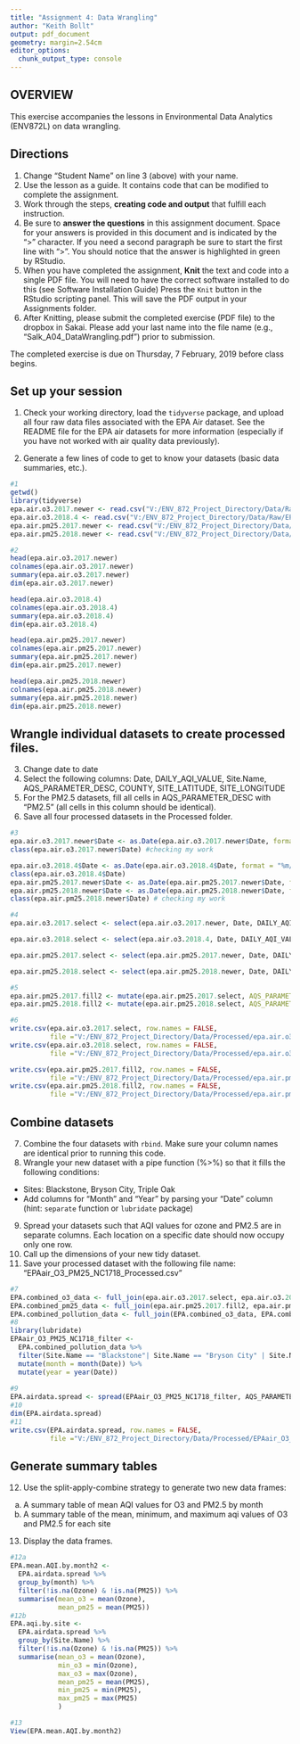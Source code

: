 ```yaml
---
title: "Assignment 4: Data Wrangling"
author: "Keith Bollt"
output: pdf_document
geometry: margin=2.54cm
editor_options: 
  chunk_output_type: console
---
```


## OVERVIEW

This exercise accompanies the lessons in Environmental Data Analytics (ENV872L) on data wrangling. 

## Directions
1. Change "Student Name" on line 3 (above) with your name.
2. Use the lesson as a guide. It contains code that can be modified to complete the assignment.
3. Work through the steps, **creating code and output** that fulfill each instruction.
4. Be sure to **answer the questions** in this assignment document.
Space for your answers is provided in this document and is indicated by the ">" character.
If you need a second paragraph be sure to start the first line with ">".
You should notice that the answer is highlighted in green by RStudio. 
6. When you have completed the assignment, **Knit** the text and code into a single PDF file.
You will need to have the correct software installed to do this (see Software Installation Guide)
Press the `Knit` button in the RStudio scripting panel.
This will save the PDF output in your Assignments folder.
8. After Knitting, please submit the completed exercise (PDF file) to the dropbox in Sakai. Please add your last name into the file name (e.g., "Salk_A04_DataWrangling.pdf") prior to submission.

The completed exercise is due on Thursday, 7 February, 2019 before class begins.

## Set up your session 
1. Check your working directory, load the `tidyverse` package, and upload all four raw data files associated with the EPA Air dataset. See the README file for the EPA air datasets for more information (especially if you have not worked with air quality data previously). 

2. Generate a few lines of code to get to know your datasets (basic data summaries, etc.).

```r
#1
getwd()
library(tidyverse)
epa.air.o3.2017.newer <- read.csv("V:/ENV_872_Project_Directory/Data/Raw/EPAair_O3_NC2017_raw.csv")
epa.air.o3.2018.4 <- read.csv("V:/ENV_872_Project_Directory/Data/Raw/EPAair_O3_NC2018_raw.csv")
epa.air.pm25.2017.newer <- read.csv("V:/ENV_872_Project_Directory/Data/Raw/EPAair_pm25_NC2017_raw.csv")
epa.air.pm25.2018.newer <- read.csv("V:/ENV_872_Project_Directory/Data/Raw/EPAair_pm25_NC2018_raw.csv")

#2
head(epa.air.o3.2017.newer)
colnames(epa.air.o3.2017.newer)
summary(epa.air.o3.2017.newer)
dim(epa.air.o3.2017.newer)

head(epa.air.o3.2018.4)
colnames(epa.air.o3.2018.4)
summary(epa.air.o3.2018.4)
dim(epa.air.o3.2018.4)

head(epa.air.pm25.2017.newer)
colnames(epa.air.pm25.2017.newer)
summary(epa.air.pm25.2017.newer)
dim(epa.air.pm25.2017.newer)

head(epa.air.pm25.2018.newer)
colnames(epa.air.pm25.2018.newer)
summary(epa.air.pm25.2018.newer)
dim(epa.air.pm25.2018.newer)
```

## Wrangle individual datasets to create processed files.
3. Change date to date
4. Select the following columns: Date, DAILY_AQI_VALUE, Site.Name, AQS_PARAMETER_DESC, COUNTY, SITE_LATITUDE, SITE_LONGITUDE
5. For the PM2.5 datasets, fill all cells in AQS_PARAMETER_DESC with "PM2.5" (all cells in this column should be identical).
6. Save all four processed datasets in the Processed folder.

```r
#3
epa.air.o3.2017.newer$Date <- as.Date(epa.air.o3.2017.newer$Date, format = "%m/%d/%y")
class(epa.air.o3.2017.newer$Date) #checking my work

epa.air.o3.2018.4$Date <- as.Date(epa.air.o3.2018.4$Date, format = "%m/%d/%y")
class(epa.air.o3.2018.4$Date)
epa.air.pm25.2017.newer$Date <- as.Date(epa.air.pm25.2017.newer$Date, format = "%m/%d/%y")
epa.air.pm25.2018.newer$Date <- as.Date(epa.air.pm25.2018.newer$Date, format = "%m/%d/%y")
class(epa.air.pm25.2018.newer$Date) # checking my work

#4
epa.air.o3.2017.select <- select(epa.air.o3.2017.newer, Date, DAILY_AQI_VALUE, Site.Name, AQS_PARAMETER_DESC, COUNTY, SITE_LATITUDE, SITE_LONGITUDE)

epa.air.o3.2018.select <- select(epa.air.o3.2018.4, Date, DAILY_AQI_VALUE, Site.Name, AQS_PARAMETER_DESC, COUNTY, SITE_LATITUDE, SITE_LONGITUDE)

epa.air.pm25.2017.select <- select(epa.air.pm25.2017.newer, Date, DAILY_AQI_VALUE, Site.Name, AQS_PARAMETER_DESC, COUNTY, SITE_LATITUDE, SITE_LONGITUDE)

epa.air.pm25.2018.select <- select(epa.air.pm25.2018.newer, Date, DAILY_AQI_VALUE, Site.Name, AQS_PARAMETER_DESC, COUNTY, SITE_LATITUDE, SITE_LONGITUDE)

#5
epa.air.pm25.2017.fill2 <- mutate(epa.air.pm25.2017.select, AQS_PARAMETER_DESC = "PM25")
epa.air.pm25.2018.fill2 <- mutate(epa.air.pm25.2018.select, AQS_PARAMETER_DESC = "PM25")

#6
write.csv(epa.air.o3.2017.select, row.names = FALSE, 
          file ="V:/ENV_872_Project_Directory/Data/Processed/epa.air.o3.2017.select_Processed.csv")
write.csv(epa.air.o3.2018.select, row.names = FALSE, 
          file ="V:/ENV_872_Project_Directory/Data/Processed/epa.air.o3.2018.select_Processed.csv")

write.csv(epa.air.pm25.2017.fill2, row.names = FALSE, 
          file ="V:/ENV_872_Project_Directory/Data/Processed/epa.air.pm25.2017_Processed.csv")
write.csv(epa.air.pm25.2018.fill2, row.names = FALSE, 
          file ="V:/ENV_872_Project_Directory/Data/Processed/epa.air.pm25.2018_Processed.csv")
```


## Combine datasets
7. Combine the four datasets with `rbind`. Make sure your column names are identical prior to running this code. 
8. Wrangle your new dataset with a pipe function (%>%) so that it fills the following conditions: 

* Sites: Blackstone, Bryson City, Triple Oak
* Add columns for "Month" and "Year" by parsing your "Date" column (hint: `separate` function or `lubridate` package)

9. Spread your datasets such that AQI values for ozone and PM2.5 are in separate columns. Each location on a specific date should now occupy only one row.
10. Call up the dimensions of your new tidy dataset.
11. Save your processed dataset with the following file name: "EPAair_O3_PM25_NC1718_Processed.csv"

```r
#7
EPA.combined_o3_data <- full_join(epa.air.o3.2017.select, epa.air.o3.2018.select)
EPA.combined_pm25_data <- full_join(epa.air.pm25.2017.fill2, epa.air.pm25.2018.fill2)
EPA.combined_pollution_data <- full_join(EPA.combined_o3_data, EPA.combined_pm25_data)
#8
library(lubridate)
EPAair_O3_PM25_NC1718_filter <-
  EPA.combined_pollution_data %>%
  filter(Site.Name == "Blackstone"| Site.Name == "Bryson City" | Site.Name == "Triple Oak") %>%
  mutate(month = month(Date)) %>%
  mutate(year = year(Date))
  
#9
EPA.airdata.spread <- spread(EPAair_O3_PM25_NC1718_filter, AQS_PARAMETER_DESC, DAILY_AQI_VALUE)
#10
dim(EPA.airdata.spread)
#11
write.csv(EPA.airdata.spread, row.names = FALSE, 
          file ="V:/ENV_872_Project_Directory/Data/Processed/EPAair_O3_PM25_NC1718_Processed.csv.csv")

```


## Generate summary tables
12. Use the split-apply-combine strategy to generate two new data frames: 
a. A summary table of mean AQI values for O3 and PM2.5 by month
b. A summary table of the mean, minimum, and maximum aqi values of O3 and PM2.5 for each site
13. Display the data frames.

```r
#12a
EPA.mean.AQI.by.month2 <- 
  EPA.airdata.spread %>%
  group_by(month) %>%
  filter(!is.na(Ozone) & !is.na(PM25)) %>%   
  summarise(mean_o3 = mean(Ozone),
            mean_pm25 = mean(PM25))
#12b
EPA.aqi.by.site <-
  EPA.airdata.spread %>%
  group_by(Site.Name) %>%
  filter(!is.na(Ozone) & !is.na(PM25)) %>%  
  summarise(mean_o3 = mean(Ozone),
            min_o3 = min(Ozone),
            max_o3 = max(Ozone),
            mean_pm25 = mean(PM25),
            min_pm25 = min(PM25),
            max_pm25 = max(PM25)
            )

#13
View(EPA.mean.AQI.by.month2)
```

